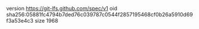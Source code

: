 version https://git-lfs.github.com/spec/v1
oid sha256:05881fc4794b7ded76c039787c0544f2857195468cf0b26a5910d69f3a53e4c3
size 1968
